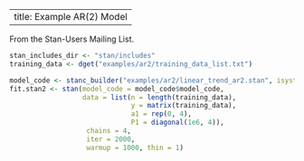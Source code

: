 ---
title: Example AR(2) Model
----

From the Stan-Users Mailing List.


```r
stan_includes_dir <- "stan/includes"
training_data <- dget("examples/ar2/training_data_list.txt")

model_code <- stanc_builder("examples/ar2/linear_trend_ar2.stan", isystem = stan_includes_dir)
fit.stan2 <- stan(model_code = model_code$model_code,
                  data = list(n = length(training_data),
                              y = matrix(training_data),
                              a1 = rep(0, 4),
                              P1 = diagonal(1e6, 4)),
                   chains = 4,
                   iter = 2000,
                   warmup = 1000, thin = 1)
```


